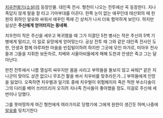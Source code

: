 [[치우천왕기(소설)]]의 등장인물.
대인족 전사. 형천이 나오는 전투에선 꼭 등장한다.
지나족답지 않게 말을 잘 타고 기마부대를 이끈다. 한쪽 눈이 없는 애꾸인데 태산회의 때 헌원의 휘하인 알유와 싸워서 애꾸인 쪽에 긴 상처가 나서 더욱 험악하게 보인다.
하지만 실상은 '''주신에게 얻어터지는 동네북'''.

치우천이 작은 주신을 세우고 복귀했을 때 그가 이끌던 5천 병사는 작은 주신의 5백 기병에게 털리고, 이 일로 유망에게 얻어맞는다. 공상 전투 때 그와 같은 대인족 전사인 도한, 안생과 함께 아루파한 마을을 빈집털이하려 하지만 그곳에 모인 마갸르, 미아우 전사들과 그들을 지휘한 보돈차르, 치베와 사울아비들에게 패해 도한과 안생은 죽고 그는 달아난다. 

판천 전투에서 나름 열심히 싸우지만 몸을 사리고 부하들을 돌보지 않고 싸워[* 같은 지나군이 맞아도 상관 없으니 무조건 활을 쏴서 치우비를 맞추라든가...] 부하들에게 인망을 잃었다. 오죽하면 치우벌과 일기토 중에 치우벌이 위험해지자 죽은 척한 부소다솔이 그의 다리를 베어 쓰러뜨리자 오히려 지나족 전사들이 좋아했을 정도. 이걸로 주신에 세번이나 당했다.

그를 못마땅하게 여긴 형천에게 여러가지로 당했기에 그에게 원한이 생긴듯 하며,나중에 [[알유]]를 뒷치기한다
